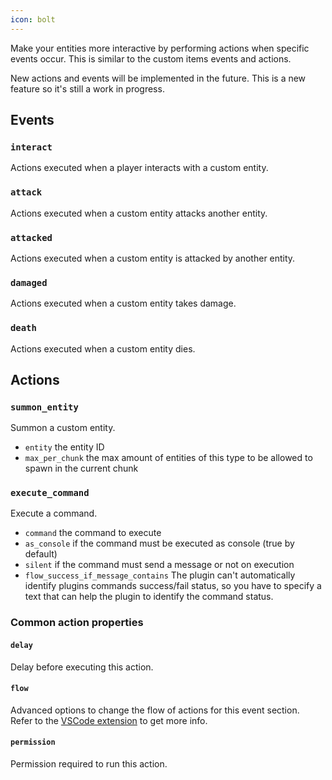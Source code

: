 ```yaml
---
icon: bolt
---
```


Make your entities more interactive by performing actions when specific events occur. This is similar to the custom items events and actions.


<Note>
New actions and events will be implemented in the future. This is a new feature so it's still a work in progress.
</Note>


## Events

### `interact`

Actions executed when a player interacts with a custom entity.

### `attack`

Actions executed when a custom entity attacks another entity.

### `attacked`

Actions executed when a custom entity is attacked by another entity.

### `damaged`

Actions executed when a custom entity takes damage.

### `death`

Actions executed when a custom entity dies.

## Actions

### `summon_entity`

Summon a custom entity.

* `entity` the entity ID
* `max_per_chunk` the max amount of entities of this type to be allowed to spawn in the current chunk

### `execute_command`

Execute a command.

* `command` the command to execute
* `as_console` if the command must be executed as console (true by default)
* `silent` if the command must send a message or not on execution
* `flow_success_if_message_contains` The plugin can't automatically identify plugins commands success/fail status, so you have to specify a text that can help the plugin to identify the command status.

### Common action properties

#### `delay`

Delay before executing this action.

#### `flow`

Advanced options to change the flow of actions for this event section.\
Refer to the [VSCode extension](/../beginners/files-editor) to get more info.

#### `permission`

Permission required to run this action.

